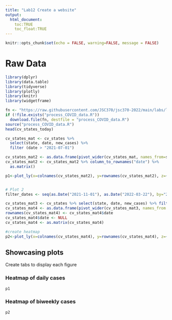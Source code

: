 ```yaml
---
title: "Lab12 Create a website"
output: 
  html_document:
    toc:TRUE
    toc_float:TRUE
---
```


```r
knitr::opts_chunk$set(echo = FALSE, warning=FALSE, message = FALSE)
```

# Raw Data

```r
library(dplyr)
library(data.table)
library(tidyverse)
library(plotly)
library(knitr)
library(widgetframe)
```

```r

fn <- "https://raw.githubusercontent.com/JSC370/jsc370-2022/main/labs/lab12/process_COVID_data.R"
if (!file.exists("process_COVID_data.R"))
  download.file(fn, destfile = "process_COVID_data.R")
source("process_COVID_data.R")
head(cv_states_today)
```

```r
cv_states_mat <- cv_states %>%
  select(state, date, new_cases) %>%
  filter (date > "2021-07-01")

cv_states_mat2 <- as.data.frame(pivot_wider(cv_states_mat, names_from=state, values_from=new_cases))
cv_states_mat2 <- cv_states_mat2 %>% column_to_rownames("date") %>%
  as.matrix() 

p1<-plot_ly(x=colnames(cv_states_mat2), y=rownames(cv_states_mat2), z=~cv_states_mat2, type="heatmap")


# Plot 2
filter_dates <- seq(as.Date("2021-11-01"), as.Date("2022-03-22"), by="2 weeks")

cv_states_mat3 <- cv_states %>% select(state, date, new_cases) %>% filter( date %in% filter_dates )
cv_states_mat4 <- as.data.frame(pivot_wider(cv_states_mat3, names_from = state, values_from = new_cases))
rownames(cv_states_mat4) <- cv_states_mat4$date
cv_states_mat4$date <- NULL
cv_states_mat4 <- as.matrix(cv_states_mat4)

#create heatmap
p2<-plot_ly(x=colnames(cv_states_mat4), y=rownames(cv_states_mat4), z=~cv_states_mat4, type="heatmap")
```

## Showcasing plots {.tabset}

Create tabs to display each figure

### Heatmap of daily cases

```r
p1
```

### Heatmap of biweekly cases

```r
p2
```

## {-}

<br>

